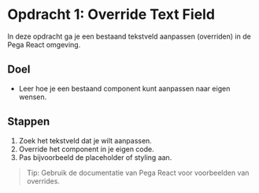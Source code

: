 # Opdracht 1: Override Text Field

In deze opdracht ga je een bestaand tekstveld aanpassen (overriden) in de Pega React omgeving.

## Doel

- Leer hoe je een bestaand component kunt aanpassen naar eigen wensen.

## Stappen

1. Zoek het tekstveld dat je wilt aanpassen.
2. Override het component in je eigen code.
3. Pas bijvoorbeeld de placeholder of styling aan.

> Tip: Gebruik de documentatie van Pega React voor voorbeelden van overrides.

